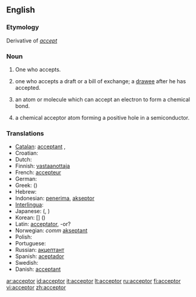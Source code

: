 ==English==

===Etymology===
Derivative of ''[[accept]]''

===Noun===
{{en-noun}}

# One who accepts.
# {{context|In law and commerce}} one who accepts a draft or a bill of exchange; a [[drawee]] after he has accepted.
# {{chemistry}} an atom or molecule which can accept an electron to form a chemical bond.
# {{physics}} a chemical acceptor atom forming a positive hole in a semiconductor.

===Translations===
{{rfc-level|Translations at L3+ (AutoFormat would have corrected level of Translations)}}
*[[Catalan]]: [[acceptant]] {{m}}, {{f}}
*Croatian: {{t|hr|akceptor|m}}
*Dutch: [[]] '' ''
*Finnish: [[vastaanottaja]]
*French: [[accepteur]] {{m}}
*German: [[]] '' ''
*Greek: [[]] ([[]])
*Hebrew: [[]] '' ''
*Indonesian: [[terima|penerima]], [[akseptor]]
*[[Interlingua]]: [[]]
*Japanese: [[]] ([[]], )
*Korean: [[]] [] ()
*Latin: [[acceptator]], -or?
*Norwegian: ''comm'' [[akseptant]] {{c}}
*Polish: [[]]
*Portuguese: [[]] '' ''
*Russian: [[акцептант]] {{m}}
*Spanish: [[aceptador]] {{m}}
*Swedish: [[]] '' ''
*Danish: [[acceptant]] '' ''

[[ar:acceptor]]
[[id:acceptor]]
[[it:acceptor]]
[[lt:acceptor]]
[[ru:acceptor]]
[[fi:acceptor]]
[[vi:acceptor]]
[[zh:acceptor]]